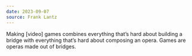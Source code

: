 ```yaml
---
date: 2023-09-07
source: Frank Lantz
---
```


Making [video] games combines everything that’s hard about building a bridge with everything that’s hard about composing an opera. Games are operas made out of bridges.
